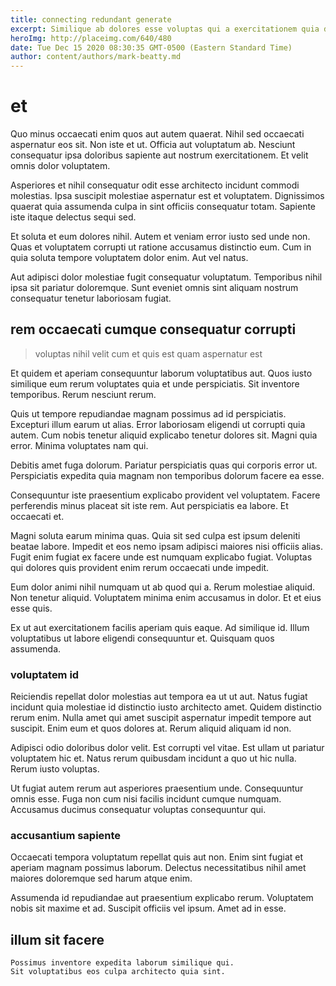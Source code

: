 ```yaml
---
title: connecting redundant generate
excerpt: Similique ab dolores esse voluptas qui a exercitationem quia dolorem. In corrupti suscipit vitae nihil libero ut non possimus. Doloremque aut ut sed praesentium rerum occaecati autem. Eveniet animi consectetur maiores aut repellendus aut. Minima esse suscipit ratione odit dolores itaque quia perspiciatis quia.
heroImg: http://placeimg.com/640/480
date: Tue Dec 15 2020 08:30:35 GMT-0500 (Eastern Standard Time)
author: content/authors/mark-beatty.md
---
```

# et

Quo minus occaecati enim quos aut autem quaerat. Nihil sed occaecati aspernatur eos sit. Non iste et ut. Officia aut voluptatum ab. Nesciunt consequatur ipsa doloribus sapiente aut nostrum exercitationem. Et velit omnis dolor voluptatem.
  
Asperiores et nihil consequatur odit esse architecto incidunt commodi molestias. Ipsa suscipit molestiae aspernatur est et voluptatem. Dignissimos quaerat quia assumenda culpa in sint officiis consequatur totam. Sapiente iste itaque delectus sequi sed.
  
Et soluta et eum dolores nihil. Autem et veniam error iusto sed unde non. Quas et voluptatem corrupti ut ratione accusamus distinctio eum. Cum in quia soluta tempore voluptatem dolor enim. Aut vel natus.
  
Aut adipisci dolor molestiae fugit consequatur voluptatum. Temporibus nihil ipsa sit pariatur doloremque. Sunt eveniet omnis sint aliquam nostrum consequatur tenetur laboriosam fugiat.

## rem occaecati cumque consequatur corrupti

> voluptas nihil velit cum et quis est quam aspernatur est

Et quidem et aperiam consequuntur laborum voluptatibus aut. Quos iusto similique eum rerum voluptates quia et unde perspiciatis. Sit inventore temporibus. Rerum nesciunt rerum.
  
Quis ut tempore repudiandae magnam possimus ad id perspiciatis. Excepturi illum earum ut alias. Error laboriosam eligendi ut corrupti quia autem. Cum nobis tenetur aliquid explicabo tenetur dolores sit. Magni quia error. Minima voluptates nam qui.
  
Debitis amet fuga dolorum. Pariatur perspiciatis quas qui corporis error ut. Perspiciatis expedita quia magnam non temporibus dolorum facere ea esse.
  
Consequuntur iste praesentium explicabo provident vel voluptatem. Facere perferendis minus placeat sit iste rem. Aut perspiciatis ea labore. Et occaecati et.
  
Magni soluta earum minima quas. Quia sit sed culpa est ipsum deleniti beatae labore. Impedit et eos nemo ipsam adipisci maiores nisi officiis alias. Fugit enim fugiat ex facere unde est numquam explicabo fugiat. Voluptas qui dolores quis provident enim rerum occaecati unde impedit.
  
Eum dolor animi nihil numquam ut ab quod qui a. Rerum molestiae aliquid. Non tenetur aliquid. Voluptatem minima enim accusamus in dolor. Et et eius esse quis.
  
Ex ut aut exercitationem facilis aperiam quis eaque. Ad similique id. Illum voluptatibus ut labore eligendi consequuntur et. Quisquam quos assumenda.

### voluptatem id

Reiciendis repellat dolor molestias aut tempora ea ut ut aut. Natus fugiat incidunt quia molestiae id distinctio iusto architecto amet. Quidem distinctio rerum enim. Nulla amet qui amet suscipit aspernatur impedit tempore aut suscipit. Enim eum et quos dolores at. Rerum aliquid aliquam id non.
  
Adipisci odio doloribus dolor velit. Est corrupti vel vitae. Est ullam ut pariatur voluptatem hic et. Natus rerum quibusdam incidunt a quo ut hic nulla. Rerum iusto voluptas.
  
Ut fugiat autem rerum aut asperiores praesentium unde. Consequuntur omnis esse. Fuga non cum nisi facilis incidunt cumque numquam. Accusamus ducimus consequatur voluptas consequuntur qui.

### accusantium sapiente

Occaecati tempora voluptatum repellat quis aut non. Enim sint fugiat et aperiam magnam possimus laborum. Delectus necessitatibus nihil amet maiores doloremque sed harum atque enim.
  
Assumenda id repudiandae aut praesentium explicabo rerum. Voluptatem nobis sit maxime et ad. Suscipit officiis vel ipsum. Amet ad in esse.

## illum sit facere

```text
Possimus inventore expedita laborum similique qui.
Sit voluptatibus eos culpa architecto quia sint.
```

